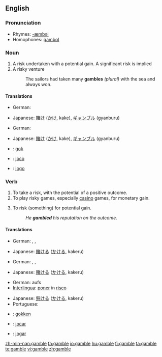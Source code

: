 {{wikipedia|Gamble (disambiguation)}}
==English==

===Pronunciation===
*Rhymes: [[Rhymes:English:-æmbəl|-æmbəl]]
*Homophones: [[gambol]]

===Noun===
{{wikipedia}}
{{en-noun}}

# A risk undertaken with a potential gain. A significant risk is implied
# A risky venture
#: The sailors had taken many '''gambles''' ''(plural)'' with the sea and always won.

====Translations====
{{trans-top|a risk undertaken with a potential gain}}
* German: {{t+|de|Glücksspiel|n}}
{{trans-mid}}
* Japanese: [[賭け]] ([[かけ]], kake), [[ギャンブル]] (gyanburu)
{{trans-bottom}}

{{trans-top|a risky venture}}
* German: {{t+|de|Glücksspiel|n}}
{{trans-mid}}
* Japanese: [[賭け]] ([[かけ]], kake), [[ギャンブル]] (gyanburu)
{{trans-bottom}}

{{checktrans-top}}
*{{ttbc|Dutch}}: [[gok]] {{m}}
{{checktrans-mid}}
*{{ttbc|Interlingua}}: [[joco]]
*{{ttbc|Portuguese}}: [[jogo]] {{m}}
{{checktrans-bottom}}

===Verb===
{{en-verb|gambl|ing}}

# To take a risk, with the potential of a positive outcome.
# To play risky games, especially [[casino]] games, for monetary gain.
# {{transitive}} To risk (something) for potential gain.
#:''He '''gambled''' his reputation on the outcome.''

====Translations====
{{trans-top|to take a risk, with the potential of a positive outcome}}
* German: {{t-|de|riskant}} {{t+|de|spielen}}, {{t-|de|spekulieren}}, {{slang}} {{t+|de|zocken}}
{{trans-mid}}
* Japanese: [[賭ける]] ([[かける]], kakeru)
{{trans-bottom}}

{{trans-top|to play casino games}}
* German: {{t-|de|wetten}}, {{t+|de|spielen}}, {{slang}} {{t+|de|zocken}}
{{trans-mid}}
* Japanese: [[賭ける]] ([[かける]], kakeru)
{{trans-bottom}}

{{trans-top|''(transitive)'' to risk something for potential gain}}
* German: aufs {{t+|de|Spiel|n}} {{t+|de|setzen}}
* [[Interlingua]]: [[poner]] in [[risco]]
{{trans-mid}}
* Japanese: [[懸ける]] ([[かける]], kakeru)
* Portuguese: {{t+|pt|arriscar}}
{{trans-bottom}}

<!--intransitive? both? In English, the 1st and 3rd are not distinct senses. -->
{{checktrans-top}}
*{{ttbc|Dutch}}: [[gokken]]
{{checktrans-mid}}
*{{ttbc|Interlingua}}: [[jocar]]
*{{ttbc|Portuguese}}: [[jogar]]
{{checktrans-bottom}}

[[zh-min-nan:gamble]]
[[fa:gamble]]
[[io:gamble]]
[[hu:gamble]]
[[fi:gamble]]
[[ta:gamble]]
[[te:gamble]]
[[vi:gamble]]
[[zh:gamble]]